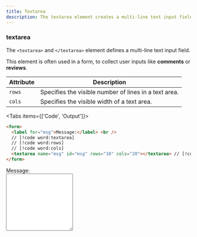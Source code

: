 ```yaml
---
title: Textarea
description: The textarea element creates a multi-line text input field, allowing users to enter longer text entries.
---
```


### textarea

The `<textarea>` and `</textarea>` element defines a multi-line text input field.

This element is often used in a form, to collect user inputs like **comments** or **reviews**.

| Attribute | Description                                           |
|-----------|-------------------------------------------------------|
| `rows`    | Specifies the visible number of lines in a text area. |
| `cols`    | Specifies the visible width of a text area.           |

<Tabs items={['Code', 'Output']}>
<Tab value="Code">

```html
<form>
  <label for="msg">Message:</label> <br />
  // [!code word:textarea]
  // [!code word:rows]
  // [!code word:cols]
  <textarea name="msg" id="msg" rows="10" cols="20"></textarea> // [!code highlight]
</form>
```

</Tab>
<Tab value="Output">

<form>
  <label htmlFor="msg">Message:</label> <br />
  <textarea name="msg" id="msg" rows="10" cols="20"></textarea>
</form>

</Tab>
</Tabs>
